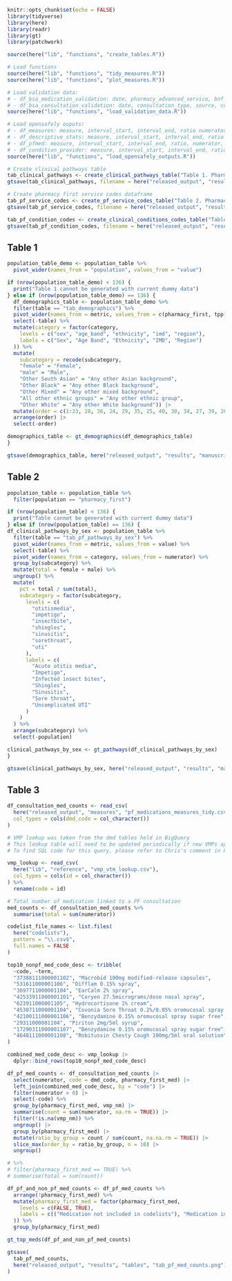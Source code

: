 ```r
knitr::opts_chunk$set(echo = FALSE)
library(tidyverse)
library(here)
library(readr)
library(gt)
library(patchwork)
```

```r
source(here("lib", "functions", "create_tables.R"))

# Load functions
source(here("lib", "functions", "tidy_measures.R"))
source(here("lib", "functions", "plot_measures.R"))

# Load validation data:
# - df_bsa_medication_validation: date, pharmacy_advanced_service, bnf_paragraph, count
# - df_bsa_consultation_validation: date, consultation_type, source, count_method, count
source(here("lib", "functions", "load_validation_data.R"))

# Load opensafely ouputs:
# - df_measures: measure, interval_start, interval_end, ratio numerator, denominator, age_band, sex,imd, region, ethnicity
# - df_descriptive_stats: measure, interval_start, interval_end, ratio numerator, denominator
# - df_pfmed: measure, interval_start, interval_end, ratio, numerator, denominator, dmd_code
# - df_condition_provider: measure, interval_start, interval_end, ratio, numerator, denominator, pf_status, imd
source(here("lib", "functions", "load_opensafely_outputs.R"))
```

```r
# Create clinical pathways table
tab_clinical_pathways <- create_clinical_pathways_table("Table 1. Pharmacy First population criteria")
gtsave(tab_clinical_pathways, filename = here("released_output", "results", "tables", "tab_pf_condition_criteria.png"))
```

```r
# Create pharmacy first service codes dataframe
tab_pf_service_codes <- create_pf_service_codes_table("Table 2. Pharmacy First consultation codes")
gtsave(tab_pf_service_codes, filename = here("released_output", "results", "tables", "tab_pf_service_codelist.png"))
```

```r
tab_pf_condition_codes <- create_clinical_conditions_codes_table("Table 3. Pharmacy First condition codes")
gtsave(tab_pf_condition_codes, filename = here("released_output", "results", "tables", "tab_pf_condition_codes.png"))
```

## Table 1

```r
population_table_demo <- population_table %>% 
  pivot_wider(names_from = "population", values_from = "value")

if (nrow(population_table_demo) < 136) {
  print("Table 1 cannot be generated with current dummy data")
} else if (nrow(population_table_demo) == 136) {
  df_demographics_table <- population_table_demo %>%
  filter(table == "tab_demographics") %>%
  pivot_wider(names_from = metric, values_from = c(pharmacy_first, tpp)) %>%
  select(-table) %>%
  mutate(category = factor(category,
    levels = c("sex", "age_band", "ethnicity", "imd", "region"),
    labels = c("Sex", "Age Band", "Ethnicity", "IMD", "Region")
  )) %>%
  mutate(
    subcategory = recode(subcategory,
    "female" = "Female",
    "male" = "Male",
    "Other South Asian" = "Any other Asian background",
    "Other Black" = "Any other Black background",
    "Other Mixed" = "Any other mixed background",
    "All other ethnic groups" = "Any other ethnic group",
    "Other White" = "Any other White background")) |>
  mutate(order = c(1:23, 28, 36, 24, 29, 35, 25, 40, 30, 34, 27, 39, 26, 37, 38, 32, 31, 33)) |> 
  arrange(order) |>
  select(-order)

demographics_table <- gt_demographics(df_demographics_table)
}

gtsave(demographics_table, here("released_output", "results", "manuscript", "table1.png"))
```

## Table 2

```r
population_table <- population_table %>%
  filter(population == "pharmacy_first")

if (nrow(population_table) < 136) {
  print("Table cannot be generated with current dummy data")
} else if (nrow(population_table) == 136) {
df_clinical_pathways_by_sex <- population_table %>%
  filter(table == "tab_pf_pathways_by_sex") %>%
  pivot_wider(names_from = metric, values_from = value) %>%
  select(-table) %>%
  pivot_wider(names_from = category, values_from = numerator) %>%
  group_by(subcategory) %>%
  mutate(total = female + male) %>%
  ungroup() %>%
  mutate(
    pct = total / sum(total),
    subcategory = factor(subcategory,
      levels = c(
        "otitismedia",
        "impetigo",
        "insectbite",
        "shingles",
        "sinusitis",
        "sorethroat",
        "uti"
      ),
      labels = c(
        "Acute otitis media",
        "Impetigo",
        "Infected insect bites",
        "Shingles",
        "Sinusitis",
        "Sore throat",
        "Uncomplicated UTI"
      )
    )
  ) %>% 
  arrange(subcategory) %>% 
  select(-population)

clinical_pathways_by_sex <- gt_pathways(df_clinical_pathways_by_sex)
}

gtsave(clinical_pathways_by_sex, here("released_output", "results", "manuscript", "table2.png"))
```

## Table 3

```r
df_consultation_med_counts <- read_csv(
  here("released_output", "measures", "pf_medications_measures_tidy.csv"),
  col_types = cols(dmd_code = col_character())
)

# VMP lookup was taken from the dmd tables held in BigQuery
# This lookup table will need to be updated periodically if new VMPs appear in the data
# To find SQL code for this query, please refer to Chris's comment in PR #144 ("Update VMP mapping")

vmp_lookup <- read_csv(
  here("lib", "reference", "vmp_vtm_lookup.csv"),
  col_types = cols(id = col_character())
) %>%
  rename(code = id)

# Total number of medication linked to a PF consultation
med_counts <- df_consultation_med_counts %>%
  summarise(total = sum(numerator))

codelist_file_names <- list.files(
  here("codelists"),
  pattern = "\\.csv$",
  full.names = FALSE
)

top10_nonpf_med_code_desc <- tribble(
  ~code, ~term,
  "37388111000001102", "Macrobid 100mg modified-release capsules",
  "531611000001106", "Difflam 0.15% spray",
  "3697711000001104", "EarCalm 2% spray",
  "42533911000001101", "Coryen 27.5micrograms/dose nasal spray",
  "623911000001105", "Hydrocortisone 1% cream",
  "4530711000001104", "Covonia Sore Throat 0.2%/0.05% oromucosal spray menthol",
  "42100111000001106", "Benzydamine 0.15% oromucosal spray sugar free",
  "29311000001104", "Piriton 2mg/5ml syrup",
  "17290311000001107", "Benzydamine 0.15% oromucosal spray sugar free",
  "4648111000001108", "Robitussin Chesty Cough 100mg/5ml oral solution"
)

combined_med_code_desc <- vmp_lookup |>
  dplyr::bind_rows(top10_nonpf_med_code_desc)

df_pf_med_counts <- df_consultation_med_counts |>
  select(numerator, code = dmd_code, pharmacy_first_med) |>
  left_join(combined_med_code_desc, by = "code") |>
  filter(numerator > 0) |>
  select(-code) %>%
  group_by(pharmacy_first_med, vmp_nm) |>
  summarise(count = sum(numerator, na.rm = TRUE)) |>
  filter(!is.na(vmp_nm)) %>%
  ungroup() |>
  group_by(pharmacy_first_med) |>
  mutate(ratio_by_group = count / sum(count, na.na.rm = TRUE)) |>
  slice_max(order_by = ratio_by_group, n = 10) |>
  ungroup()

# %>%
# filter(pharmacy_first_med == TRUE) %>%
# summarise(total = sum(count))

df_pf_and_non_pf_med_counts <- df_pf_med_counts %>%
  arrange(!pharmacy_first_med) %>%
  mutate(pharmacy_first_med = factor(pharmacy_first_med,
    levels = c(FALSE, TRUE),
    labels = c(("Medication not included in codelists"), "Medication included in codelists")
  )) %>%
  group_by(pharmacy_first_med)

gt_top_meds(df_pf_and_non_pf_med_counts)

gtsave(
  tab_pf_med_counts,
  here("released_output", "results", "tables", "tab_pf_med_counts.png"),
)
```